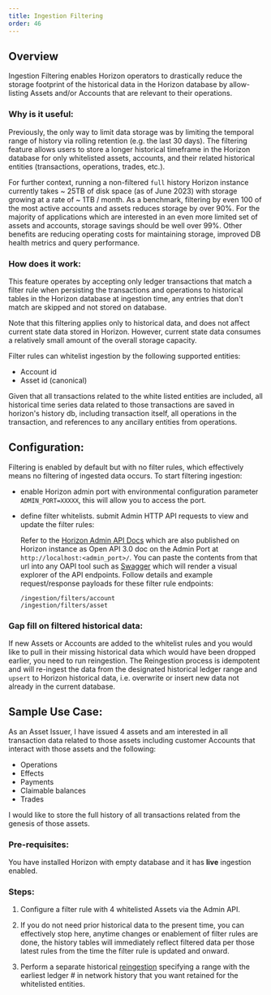 ```yaml
---
title: Ingestion Filtering
order: 46
---
```


## Overview

Ingestion Filtering enables Horizon operators to drastically reduce the storage footprint of the historical data in the Horizon database by allow-listing Assets and/or Accounts that are relevant to their operations.

### Why is it useful:

Previously, the only way to limit data storage was by limiting the temporal range of history via rolling retention (e.g. the last 30 days). The filtering feature allows users to store a longer historical timeframe in the Horizon database for only whitelisted assets, accounts, and their related historical entities (transactions, operations, trades, etc.).

For further context, running a non-filtered `full` history Horizon instance currently takes ~ 25TB of disk space (as of June 2023) with storage growing at a rate of ~ 1TB / month. As a benchmark, filtering by even 100 of the most active accounts and assets reduces storage by over 90%. For the majority of applications which are interested in an even more limited set of assets and accounts, storage savings should be well over 99%. Other benefits are reducing operating costs for maintaining storage, improved DB health metrics and query performance.

### How does it work:

This feature operates by accepting only ledger transactions that match a filter rule when persisting the transactions and operations to historical tables in the Horizon database at ingestion time, any entries that don't match are skipped and not stored on database.

Note that this filtering applies only to historical data, and does not affect current state data stored in Horizon. However, current state data consumes a relatively small amount of the overall storage capacity.

Filter rules can whitelist ingestion by the following supported entities:

- Account id
- Asset id (canonical)

Given that all transactions related to the white listed entities are included, all historical time series data related to those transactions are saved in horizon's history db, including transaction itself, all operations in the transaction, and references to any ancillary entities from operations.

## Configuration:

Filtering is enabled by default but with no filter rules, which effectively means no filtering of ingested data occurs. To start filtering ingestion:

- enable Horizon admin port with environmental configuration parameter `ADMIN_PORT=XXXXX`, this will allow you to access the port.
- define filter whitelists. submit Admin HTTP API requests to view and update the filter rules:

  Refer to the [Horizon Admin API Docs](https://github.com/stellar/go/blob/master/services/horizon/internal/httpx/static/admin_oapi.yml) which are also published on Horizon instance as Open API 3.0 doc on the Admin Port at `http://localhost:<admin_port>/`. You can paste the contents from that url into any OAPI tool such as [Swagger](https://editor.swagger.io/) which will render a visual explorer of the API endpoints. Follow details and example request/response payloads for these filter rule endpoints:

  ```
  /ingestion/filters/account
  /ingestion/filters/asset
  ```

### Gap fill on filtered historical data:

If new Assets or Accounts are added to the whitelist rules and you would like to pull in their missing historical data which would have been dropped earlier, you need to run reingestion. The Reingestion process is idempotent and will re-ingest the data from the designated historical ledger range and `upsert` to Horizon historical data, i.e. overwrite or insert new data not already in the current database.

## Sample Use Case:

As an Asset Issuer, I have issued 4 assets and am interested in all transaction data related to those assets including customer Accounts that interact with those assets and the following:

- Operations
- Effects
- Payments
- Claimable balances
- Trades

I would like to store the full history of all transactions related from the genesis of those assets.

### Pre-requisites:

You have installed Horizon with empty database and it has **live** ingestion enabled.

### Steps:

1. Configure a filter rule with 4 whitelisted Assets via the Admin API.

2. If you do not need prior historical data to the present time, you can effectively stop here, anytime changes or enablement of filter rules are done, the history tables will immediately reflect filtered data per those latest rules from the time the filter rule is updated and onward.

3. Perform a separate historical [reingestion](ingestion.mdx#ingesting-historical-data) specifying a range with the earliest ledger # in network history that you want retained for the whitelisted entities.
